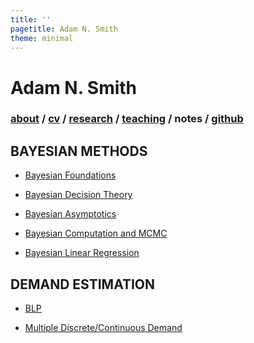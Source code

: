 ```yaml
---
title: ''
pagetitle: Adam N. Smith
theme: minimal
---
```


<h1> Adam N. Smith </h1> 

<h3>
[about](index.html) / 
<a href=files/smith-cv.pdf target="_blank">cv</a> /
[research](research.html) /
[teaching](teaching.html) /
notes /
<a href="https://github.com/adam-n-smith" target="_blank">github</a>
</h3> 

<h2> BAYESIAN METHODS </h2>

* [Bayesian Foundations](files/notes/bayes-foundations.pdf)

* [Bayesian Decision Theory](files/notes/bayes-decision-theory.pdf)

* [Bayesian Asymptotics](files/notes/bayes-asymptotics.pdf)

* [Bayesian Computation and MCMC](files/notes/bayes-mcmc.pdf)

* [Bayesian Linear Regression](files/notes/bayes-regression.pdf)

<h2> DEMAND ESTIMATION </h2>

* [BLP](files/notes/blp.pdf)

* [Multiple Discrete/Continuous Demand](files/notes/mdc-simulation.pdf)
